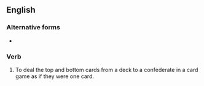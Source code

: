 {{also|double deal}}

==English==

===Alternative forms===
* {{l|en|double deal}}

===Verb===
{{en-verb|head=[[double]]-[[deal]]|double-deals|double-dealing|double-dealt}}

# To deal the top and bottom cards from a deck to a confederate in a card game as if they were one card.